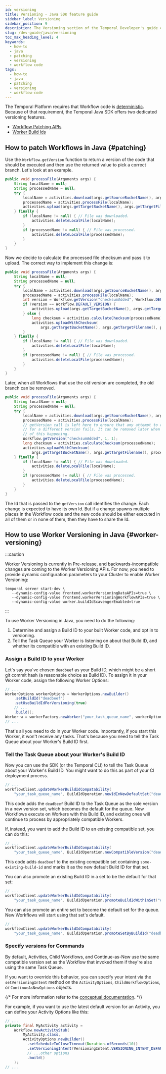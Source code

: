 ```yaml
---
id: versioning
title: Versioning - Java SDK feature guide
sidebar_label: Versioning
sidebar_position: 9
description: The Versioning section of the Temporal Developer's guide covers how to update Workflow Definitions without causing non-deterministic behavior in current long-running Workflows.
slug: /dev-guide/java/versioning
toc_max_heading_level: 4
keywords:
  - how-to
  - java
  - patching
  - versioning
  - workflow code
tags:
  - how-to
  - java
  - patching
  - versioning
  - workflow-code
---
```


The Temporal Platform requires that Workflow code is [deterministic](/workflows#deterministic-constraints).
Because of that requirement, the Temporal Java SDK offers two dedicated versioning features.

- [Workflow Patching APIs](#patching)
- [Worker Build Ids](#worker-versioning)

## How to patch Workflows in Java {#patching}

Use the `Workflow.getVersion` function to return a version of the code that should be executed and then use the returned value to pick a correct branch.
Let's look at an example.

```java
public void processFile(Arguments args) {
    String localName = null;
    String processedName = null;
    try {
        localName = activities.download(args.getSourceBucketName(), args.getSourceFilename());
        processedName = activities.processFile(localName);
        activities.upload(args.getTargetBucketName(), args.getTargetFilename(), processedName);
    } finally {
        if (localName != null) { // File was downloaded.
            activities.deleteLocalFile(localName);
        }
        if (processedName != null) { // File was processed.
            activities.deleteLocalFile(processedName);
        }
    }
}
```

Now we decide to calculate the processed file checksum and pass it to upload.
The correct way to implement this change is:

```java
public void processFile(Arguments args) {
    String localName = null;
    String processedName = null;
    try {
        localName = activities.download(args.getSourceBucketName(), args.getSourceFilename());
        processedName = activities.processFile(localName);
        int version = Workflow.getVersion("checksumAdded", Workflow.DEFAULT_VERSION, 1);
        if (version == Workflow.DEFAULT_VERSION) {
            activities.upload(args.getTargetBucketName(), args.getTargetFilename(), processedName);
        } else {
            long checksum = activities.calculateChecksum(processedName);
            activities.uploadWithChecksum(
                args.getTargetBucketName(), args.getTargetFilename(), processedName, checksum);
        }
    } finally {
        if (localName != null) { // File was downloaded.
            activities.deleteLocalFile(localName);
        }
        if (processedName != null) { // File was processed.
            activities.deleteLocalFile(processedName);
        }
    }
}
```

Later, when all Workflows that use the old version are completed, the old branch can be removed.

```java
public void processFile(Arguments args) {
    String localName = null;
    String processedName = null;
    try {
        localName = activities.download(args.getSourceBucketName(), args.getSourceFilename());
        processedName = activities.processFile(localName);
        // getVersion call is left here to ensure that any attempt to replay history
        // for a different version fails. It can be removed later when there is no possibility
        // of this happening.
        Workflow.getVersion("checksumAdded", 1, 1);
        long checksum = activities.calculateChecksum(processedName);
        activities.uploadWithChecksum(
            args.getTargetBucketName(), args.getTargetFilename(), processedName, checksum);
    } finally {
        if (localName != null) { // File was downloaded.
            activities.deleteLocalFile(localName);
        }
        if (processedName != null) { // File was processed.
            activities.deleteLocalFile(processedName);
        }
    }
}
```

The Id that is passed to the `getVersion` call identifies the change. Each change is expected to have its own Id. But if
a change spawns multiple places in the Workflow code and the new code should be either executed in all of them or
in none of them, then they have to share the Id.

## How to use Worker Versioning in Java {#worker-versioning}

:::caution

Worker Versioning is currently in Pre-release, and backwards-incompatible changes are coming to the Worker Versioning APIs. For now, you need to provide dynamic configuration parameters to your Cluster to enable Worker Versioning:

```
temporal server start-dev \
   --dynamic-config-value frontend.workerVersioningDataAPIs=true \
   --dynamic-config-value frontend.workerVersioningWorkflowAPIs=true \
   --dynamic-config-value worker.buildIdScavengerEnabled=true
```

:::

To use Worker Versioning in Java, you need to do the following:

1. Determine and assign a Build ID to your built Worker code, and opt in to versioning.
2. Tell the Task Queue your Worker is listening on about that Build ID, and whether its compatible with an existing Build ID.

### Assign a Build ID to your Worker

Let's say you've chosen `deadbeef` as your Build ID, which might be a short git commit hash (a reasonable choice as Build ID).
To assign it in your Worker code, assign the following Worker Options:

```java
// ...
WorkerOptions workerOptions = WorkerOptions.newBuilder()
    .setBuildId("deadbeef")
    .setUseBuildIdForVersioning(true)
    // ...
    .build();
Worker w = workerFactory.newWorker("your_task_queue_name", workerOptions);
// ...
```

That's all you need to do in your Worker code.
Importantly, if you start this Worker, it won't receive any tasks.
That's because you need to tell the Task Queue about your Worker's Build ID first.

### Tell the Task Queue about your Worker's Build ID

Now you can use the SDK (or the Temporal CLI) to tell the Task Queue about your Worker's Build ID.
You might want to do this as part of your CI deployment process.

```java
// ...
workflowClient.updateWorkerBuildIdCompatability(
    "your_task_queue_name", BuildIdOperation.newIdInNewDefaultSet("deadbeef"));
```

This code adds the `deadbeef` Build ID to the Task Queue as the sole version in a new version set, which becomes the default for the queue.
New Workflows execute on Workers with this Build ID, and existing ones will continue to process by appropriately compatible Workers.

If, instead, you want to add the Build ID to an existing compatible set, you can do this:

```java
// ...
workflowClient.updateWorkerBuildIdCompatability(
    "your_task_queue_name", BuildIdOperation.newCompatibleVersion("deadbeef", "some-existing-build-id"));
```

This code adds `deadbeef` to the existing compatible set containing `some-existing-build-id` and marks it as the new default Build ID for that set.

You can also promote an existing Build ID in a set to be the default for that set:

```java
// ...
workflowClient.updateWorkerBuildIdCompatability(
    "your_task_queue_name", BuildIdOperation.promoteBuildIdWithinSet("deadbeef"));
```

You can also promote an entire set to become the default set for the queue. New Workflows will start using that set's default.

```java
// ...
workflowClient.updateWorkerBuildIdCompatability(
    "your_task_queue_name", BuildIdOperation.promoteSetByBuildId("deadbeef"));
```

### Specify versions for Commands

By default, Activities, Child Workflows, and Continue-as-New use the same compatible version set as the Workflow that invoked them if they're also using the same Task Queue.

If you want to override this behavior, you can specify your intent via the `setVersioningIntent` method on the `ActivityOptions`, `ChildWorkflowOptions`, or `ContinueAsNewOptions` objects.

{/* For more information refer to the [conceptual documentation](/workers#worker-versioning). */}

For example, if you want to use the latest default version for an Activity, you can define your Activity Options like this:

```java
// ...
private final MyActivity activity =
    Workflow.newActivityStub(
        MyActivity.class,
        ActivityOptions.newBuilder()
          .setScheduleToCloseTimeout(Duration.ofSeconds(10))
          .setVersioningIntent(VersioningIntent.VERSIONING_INTENT_DEFAULT)
          // ...other options
          .build()
    );
// ...
```

